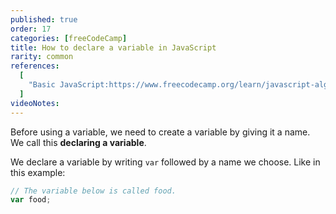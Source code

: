 ```yaml
---
published: true
order: 17
categories: [freeCodeCamp]
title: How to declare a variable in JavaScript
rarity: common
references:
  [
    "Basic JavaScript:https://www.freecodecamp.org/learn/javascript-algorithms-and-data-structures/basic-javascript",
  ]
videoNotes:
---
```


Before using a variable, we need to create a variable by giving it a name. We call this **declaring a variable**.

We declare a variable by writing `var` followed by a name we choose. Like in this example:

```js
// The variable below is called food.
var food;
```
